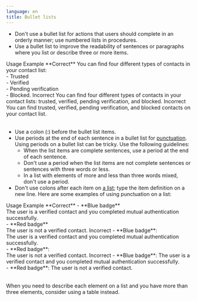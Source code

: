 ```yaml
---
language: en
title: Bullet lists
---
```


- Don't use a bullet list for actions that users should complete in an orderly manner; use numbered lists in procedures.
- Use a bullet list to improve the readability of sentences or paragraphs where you list or describe three or more items.

<Table>
  <TableHead>
    <TableHeader>Usage</TableHeader>
    <TableHeader>Example</TableHeader>
  </TableHead>

  <TableContent>
    <TableRow>
      <TableCell>**Correct**</TableCell>
      <TableCell>You can find four different types of contacts in your contact list:<br />- Trusted<br />- Verified<br />- Pending verification<br />- Blocked.</TableCell>
    </TableRow>
    <TableRow>
      <TableCell>Incorrect</TableCell>
      <TableCell>You can find four different types of contacts in your contact lists: trusted, verified, pending verification, and blocked.</TableCell>
    </TableRow>
    <TableRow>
      <TableCell>Incorrect</TableCell>
      <TableCell>You can find trusted, verified, pending verification, and blocked contacts on your contact list.</TableCell>
    </TableRow>
  </TableContent>
</Table>

- Use a colon (:) before the bullet list items.
- Use periods at the end of each sentence in a bullet list for [punctuation](#punctuation). Using periods on a bullet list can be tricky. Use the following guidelines:
    - When the list items are complete sentences, use a period at the end of each sentence.
    - Don't use a period when the list items are not complete sentences or sentences with three words or less.
    - In a list with elements of more and less than three words mixed, don't use a period.
- Don't use colons after each item on [a list](#bullet-lists); type the item definition on a new line. Here are some examples of using punctuation on a list:

<Table>
  <TableHead>
    <TableHeader>Usage</TableHeader>
    <TableHeader>Example</TableHeader>
  </TableHead>
  <TableContent>
    <TableRow>
      <TableCell>**Correct**</TableCell>
      <TableCell>- **Blue badge**<br />The user is a verified contact and you completed mutual authentication successfully.<br />- **Red badge**<br />The user is not a verified contact.</TableCell>
    </TableRow>
    <TableRow>
      <TableCell>Incorrect</TableCell>
      <TableCell>- **Blue badge**:<br />The user is a verified contact and you completed mutual authentication successfully.<br />- **Red badge**:<br />The user is not a verified contact.</TableCell>
    </TableRow>
    <TableRow>
      <TableCell>Incorrect</TableCell>
      <TableCell>- **Blue badge**: The user is a verified contact and you completed mutual authentication successfully.<br />- **Red badge**: The user is not a verified contact.</TableCell>
    </TableRow>
  </TableContent>
</Table>
 
 <Admonition type="tip">
  When you need to describe each element on a list and you have more than three elements, consider using a table instead.
</Admonition>
